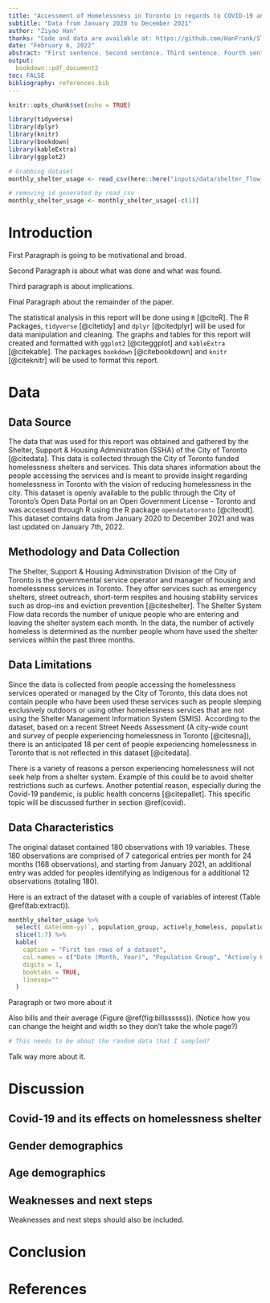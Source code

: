 ```yaml
---
title: "Accessment of Homelessness in Toronto in regards to COVID-19 and other factors"
subtitle: "Data from January 2020 to December 2021"
author: "Ziyao Han"
thanks: "Code and data are available at: https://github.com/HanFrank/STA304-Paper-1"
date: "February 6, 2022"
abstract: "First sentence. Second sentence. Third sentence. Fourth sentence."
output: 
  bookdown::pdf_document2
toc: FALSE
bibliography: references.bib
---
```


```r
knitr::opts_chunk$set(echo = TRUE)

library(tidyverse)
library(dplyr)
library(knitr)
library(bookdown)
library(kableExtra)
library(ggplot2)

# Grabbing dataset
monthly_shelter_usage <- read_csv(here::here("inputs/data/shelter_flow_data.csv"))

# removing id generated by read_csv
monthly_shelter_usage <- monthly_shelter_usage[-c(1)]
```

# Introduction

First Paragraph is going to be motivational and broad.

Second Paragraph is about what was done and what was found.

Third paragraph is about implications.

Final Paragraph about the remainder of the paper.

The statistical analysis in this report will be done using `R` [@citeR]. The R Packages, `tidyverse` [@citetidy] and `dplyr` [@citedplyr] will be used for data manipulation and cleaning. The graphs and tables for this report will created and formatted with `ggplot2` [@citeggplot] and `kableExtra` [@citekable]. The packages `bookdown` [@citebookdown] and `knitr` [@citeknitr] will be used to format this report.



# Data

## Data Source

The data that was used for this report was obtained and gathered by the Shelter, Support & Housing Administration (SSHA) of the City of Toronto [@citedata]. This data is collected through the City of Toronto funded homelessness shelters and services. This data shares information about the people accessing the services and is meant to provide insight regarding homelessness in Toronto with the vision of reducing homelessness in the city. This dataset is openly available to the public through the City of Toronto's Open Data Portal on an Open Government License - Toronto and was accessed through R using the R package `opendatatoronto` [@citeodt]. This dataset contains data from January 2020 to December 2021 and was last updated on January 7th, 2022. 


## Methodology and Data Collection

The Shelter, Support & Housing Administration Division of the City of Toronto is the governmental service operator and manager of housing and homelessness services in Toronto. They offer services such as emergency shelters, street outreach, short-term respites and housing stability services such as drop-ins and eviction prevention [@citeshelter]. The Shelter System Flow data records the number of unique people who are entering and leaving the shelter system each month. In the data, the number of actively homeless is determined as the number people whom have used the shelter services within the past three months.

## Data Limitations

Since the data is collected from people accessing the homelessness services operated or managed by the City of Toronto, this data does not contain people who have been used these services such as people sleeping exclusively outdoors or using other homelessness services that are not using the Shelter Management Information System (SMIS). According to the dataset, based on a recent Street Needs Assessment (A city-wide count and survey of people experiencing homelessness in Toronto [@citesna]), there is an anticipated 18 per cent of people experiencing homelessness in Toronto that is not reflected in this dataset [@citedata].

There is a variety of reasons a person experiencing homelessness will not seek help from a shelter system. Example of this could be to avoid shelter restrictions such as curfews. Another potential reason, especially during the Covid-19 pandemic, is public health concerns [@citepallet]. This specific topic will be discussed further in section \@ref(covid).

## Data Characteristics

The original dataset contained 180 observations with 19 variables. These 180 observations are comprised of 7 categorical entries per month for 24 months (168 observations), and starting from January 2021, an additional entry was added for peoples identifying as Indigenous for a additional 12 observations (totaling 180).

Here is an extract of the dataset with a couple of variables of interest (Table \@ref(tab:extract)).

```r
monthly_shelter_usage %>%
  select(`date(mmm-yy)`, population_group, actively_homeless, population_group_percentage) %>%
  slice(1:7) %>%
  kable(
    caption = "First ten rows of a dataset",
    col.names = c("Date (Month, Year)", "Population Group", "Actively Homeless", "Percentage of Group Population"),
    digits = 1,
    booktabs = TRUE,
    linesep=""
  )
```

Paragraph or two more about it

Also bills and their average (Figure \@ref(fig:billssssss)). (Notice how you can change the height and width so they don't take the whole page?)

```r
# This needs to be about the random data that I sampled?
```

Talk way more about it. 

# Discussion

## Covid-19 and its effects on homelessness shelter {#covid}

## Gender demographics

## Age demographics

## Weaknesses and next steps

Weaknesses and next steps should also be included.

# Conclusion

\newpage

# References


